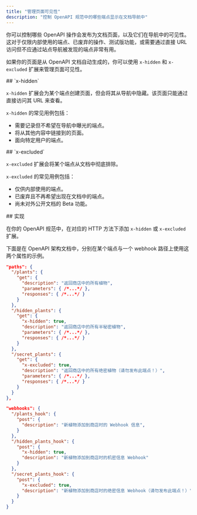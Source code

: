 ```yaml
---
title: "管理页面可见性"
description: "控制 OpenAPI 规范中的哪些端点显示在文档导航中"
---
```


你可以控制哪些 OpenAPI 操作会发布为文档页面，以及它们在导航中的可见性。这对于仅限内部使用的端点、已废弃的操作、测试版功能，或需要通过直接 URL 访问但不应通过站点导航被发现的端点非常有用。

如果你的页面是从 OpenAPI 文档自动生成的，你可以使用 `x-hidden` 和 `x-excluded` 扩展来管理页面可见性。

<div id="x-hidden">
  ## `x-hidden`
</div>

`x-hidden` 扩展会为某个端点创建页面，但会将其从导航中隐藏。该页面只能通过直接访问其 URL 来查看。

`x-hidden` 的常见用例包括：

- 需要记录但不希望在导航中曝光的端点。
- 将从其他内容中链接到的页面。
- 面向特定用户的端点。

<div id="x-excluded">
  ## `x-excluded`
</div>

`x-excluded` 扩展会将某个端点从文档中彻底排除。

`x-excluded` 的常见用例包括：

- 仅供内部使用的端点。
- 已废弃且不再希望出现在文档中的端点。
- 尚未对外公开文档的 Beta 功能。

<div id="implementation">
  ## 实现
</div>

在你的 OpenAPI 规范中，在对应的 HTTP 方法下添加 `x-hidden` 或 `x-excluded` 扩展。

下面是在 OpenAPI 架构文档中，分别在某个端点与一个 webhook 路径上使用这两个属性的示例。

```json {11, 19}
"paths": {
  "/plants": {
    "get": {
      "description": "返回商店中的所有植物",
      "parameters": { /*...*/ },
      "responses": { /*...*/ }
    }
  },
  "/hidden_plants": {
    "get": {
      "x-hidden": true,
      "description": "返回商店中的所有半秘密植物",
      "parameters": { /*...*/ },
      "responses": { /*...*/ }
    }
  },
  "/secret_plants": {
    "get": {
      "x-excluded": true,
      "description": "返回商店中的所有绝密植物（请勿发布此端点！）",
      "parameters": { /*...*/ },
      "responses": { /*...*/ }
    }
  }
},
```

```json {9, 15}
"webhooks": {
  "/plants_hook": {
    "post": {
      "description": "新植物添加到商店时的 Webhook 信息",
    }
  },
  "/hidden_plants_hook": {
    "post": {
      "x-hidden": true,
      "description": "新植物添加到商店时的机密信息 Webhook"
    }
  },
  "/secret_plants_hook": {
    "post": {
      "x-excluded": true,
      "description": "新植物添加到商店时的绝密信息 Webhook（请勿发布此端点！）"
    }
  }
}
```
